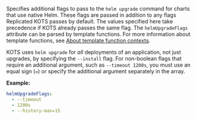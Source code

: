Specifies additional flags to pass to the `helm upgrade` command for charts that use native Helm. These flags are passed in addition to any flags Replicated KOTS passes by default. The values specified here take precedence if KOTS already passes the same flag. The `helmUpgradeFlags` attribute can be parsed by template functions. For more information about template functions, see [About template function contexts](template-functions-about).

KOTS uses `helm upgrade` for _all_ deployments of an application, not just upgrades, by specifying the `--install` flag. For non-boolean flags that require an additional argument, such as `--timeout 1200s`, you must use an equal sign (`=`) or specify the additional argument separately in the array. 

**Example:**

```yaml
helmUpgradeFlags:
  - --timeout
  - 1200s
  - --history-max=15
```